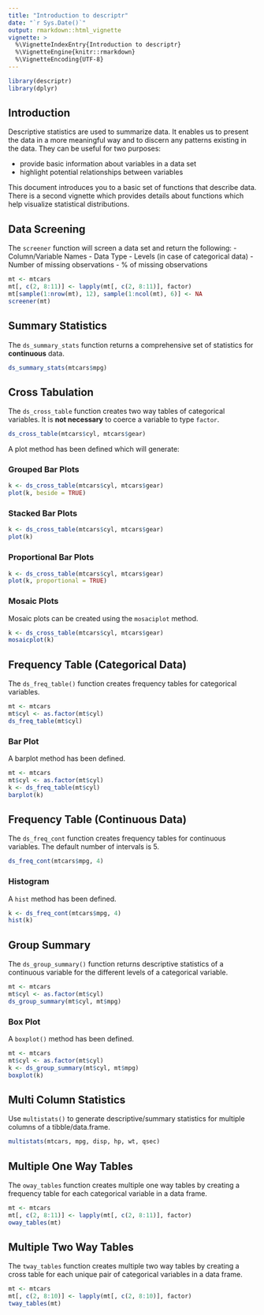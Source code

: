 ```yaml
---
title: "Introduction to descriptr"
date: "`r Sys.Date()`"
output: rmarkdown::html_vignette
vignette: >
  %\VignetteIndexEntry{Introduction to descriptr}
  %\VignetteEngine{knitr::rmarkdown}
  %\VignetteEncoding{UTF-8}
---
```


```r
library(descriptr)
library(dplyr)
```

## Introduction

Descriptive statistics are used to summarize data. It enables us to present the
data in a more meaningful way and to discern any patterns existing in the data. 
They can be useful for two purposes:

- provide basic information about variables in a data set
- highlight potential relationships between variables

This document introduces you to a basic set of functions that describe data. 
There is a second vignette which provides details about functions which help 
visualize statistical distributions.


## Data Screening

The `screener` function will screen a data set and return the following:
- Column/Variable Names
- Data Type
- Levels (in case of categorical data)
- Number of missing observations
- % of missing observations


```r
mt <- mtcars
mt[, c(2, 8:11)] <- lapply(mt[, c(2, 8:11)], factor)
mt[sample(1:nrow(mt), 12), sample(1:ncol(mt), 6)] <- NA
screener(mt)
```


## Summary Statistics

The `ds_summary_stats` function returns a comprehensive set of statistics for 
**continuous** data. 

```r
ds_summary_stats(mtcars$mpg)
```


## Cross Tabulation

The `ds_cross_table` function creates two way tables of categorical variables. It
is **not necessary** to coerce a variable to type `factor`.

```r
ds_cross_table(mtcars$cyl, mtcars$gear)
```

A plot method has been defined which will generate:


### Grouped Bar Plots

```r
k <- ds_cross_table(mtcars$cyl, mtcars$gear)
plot(k, beside = TRUE)
```


### Stacked Bar Plots

```r
k <- ds_cross_table(mtcars$cyl, mtcars$gear)
plot(k)
```


### Proportional Bar Plots

```r
k <- ds_cross_table(mtcars$cyl, mtcars$gear)
plot(k, proportional = TRUE)
```


### Mosaic Plots

Mosaic plots can be created using the `mosaciplot` method.

```r
k <- ds_cross_table(mtcars$cyl, mtcars$gear)
mosaicplot(k)
```


## Frequency Table (Categorical Data)

The `ds_freq_table()` function creates frequency tables for categorical variables. 

```r
mt <- mtcars
mt$cyl <- as.factor(mt$cyl)
ds_freq_table(mt$cyl)
```


### Bar Plot

A barplot method has been defined.

```r
mt <- mtcars
mt$cyl <- as.factor(mt$cyl)
k <- ds_freq_table(mt$cyl)
barplot(k)
```


## Frequency Table (Continuous Data)

The `ds_freq_cont` function creates frequency tables for continuous variables. The
default number of intervals is 5.

```r
ds_freq_cont(mtcars$mpg, 4)
```


### Histogram

A `hist` method has been defined.

```r
k <- ds_freq_cont(mtcars$mpg, 4)
hist(k)
```


## Group Summary

The `ds_group_summary()` function returns descriptive statistics of a continuous
variable for the different levels of a categorical variable.

```r
mt <- mtcars
mt$cyl <- as.factor(mt$cyl)
ds_group_summary(mt$cyl, mt$mpg)
```


### Box Plot

A `boxplot()` method has been defined.

```r
mt <- mtcars
mt$cyl <- as.factor(mt$cyl)
k <- ds_group_summary(mt$cyl, mt$mpg)
boxplot(k)
```

## Multi Column Statistics

Use `multistats()` to generate descriptive/summary statistics for multiple columns of a tibble/data.frame.

```r
multistats(mtcars, mpg, disp, hp, wt, qsec)
```

## Multiple One Way Tables

The `oway_tables` function creates multiple one way tables by creating a 
frequency table for each categorical variable in a data frame.

```r
mt <- mtcars
mt[, c(2, 8:11)] <- lapply(mt[, c(2, 8:11)], factor)
oway_tables(mt)
```


## Multiple Two Way Tables

The `tway_tables` function creates multiple two way tables by creating a cross
table for each unique pair of categorical variables in a data frame.

```r
mt <- mtcars
mt[, c(2, 8:10)] <- lapply(mt[, c(2, 8:10)], factor)
tway_tables(mt)
```


